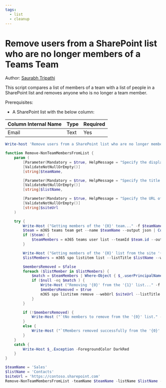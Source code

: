 ```yaml
---
tags:
  - list
  - cleanup
---
```



# Remove users from a SharePoint list who are no longer members of a Teams Team

Author: [Saurabh Tripathi](https://github.com/saurabh7019)

This script compares a list of members of a team with a list of people in a SharePoint list and removes anyone who is no longer a team member.

Prerequisites:

- A SharePoint list with the below column:

Column Internal Name | Type  | Required 
---------------------|-------|----------
Email                | Text  | Yes      

<Tabs>
  <TabItem value="PowerShell">

  ```powershell
  Write-host 'Remove users from a SharePoint list who are no longer members of a Teams Team'

  function Remove-NonTeamMembersFromList {
      param (
          [Parameter(Mandatory = $true, HelpMessage = "Specify the display name of the Microsoft Teams team for which you want to remove members.")]
          [ValidateNotNullOrEmpty()]
          [string]$teamName,

          [Parameter(Mandatory = $true, HelpMessage = "Specify the title of the SharePoint list you want to clean up.")]
          [ValidateNotNullOrEmpty()]
          [string]$listName,

          [Parameter(Mandatory = $true, HelpMessage = "Specify the URL of the site where the SharePoint list is located.")]
          [ValidateNotNullOrEmpty()]
          [string]$siteUrl
      )

      try {
          Write-Host ("Getting members of the '{0}' team..." -f $teamName) -ForegroundColor Yellow
          $team = m365 teams team get --name $teamName --output json | ConvertFrom-Json
          if ($team) {
              $teamMembers = m365 teams user list --teamId $team.id --output json | ConvertFrom-Json
          }

          Write-Host ("Getting members of the '{0}' list from the site '{1}'..." -f $listName, $siteUrl) -ForegroundColor Yellow
          $listMembers = m365 spo listitem list --listTitle $listName --webUrl $siteUrl --fields "ID,Email" --output json | ConvertFrom-Json

          $membersRemoved = $false
          foreach ($listMember in $listMembers) {
              $match = $teamMembers | Where-Object { $_.userPrincipalName -eq $listMember.Email }
              if ($null -eq $match ) {
                  Write-Host ("Removing '{0}' from the '{1}' list..." -f $($listMember.Email), $listName) -ForegroundColor Yellow
                  $membersRemoved = $true
                  m365 spo listitem remove --webUrl $siteUrl --listTitle $listName --id $listMember.Id --force
              }
          }

          if (!$membersRemoved) {
              Write-Host ("`tNo members to remove from the '{0}' list." -f $listName) -ForegroundColor Green
          }
          else {
              Write-Host ("`tMembers removed successfully from the '{0}' list." -f $listName) -ForegroundColor Green
          }
      }
      catch {
          Write-Host $_.Exception -ForegroundColor DarkRed
      }
  }

  $teamName = 'Sales'
  $listName = 'Contacts'
  $siteUrl = 'https://contoso.sharepoint.com'
  Remove-NonTeamMembersFromList -teamName $teamName -listName $listName -siteUrl $siteUrl
  ```

  </TabItem>
</Tabs>

